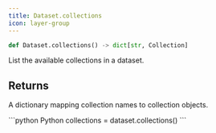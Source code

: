```yaml
---
title: Dataset.collections
icon: layer-group
---
```


```python
def Dataset.collections() -> dict[str, Collection]
```

List the available collections in a dataset.

## Returns

A dictionary mapping collection names to collection objects.

<RequestExample>
```python Python
collections = dataset.collections()
```
</RequestExample>
